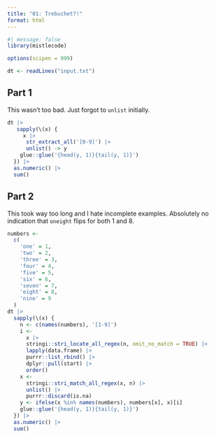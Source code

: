 ```yaml
---
title: "01: Trebuchet?!"
format: html
---
```


```r
#| message: false
library(mistlecode)

options(scipen = 999)
```

```r
dt <- readLines("input.txt")
```

## Part 1

This wasn't too bad. Just forgot to `unlist` initially.

```r
dt |>
   sapply(\(x) {
     x |>
      str_extract_all('[0-9]') |>
      unlist() -> y
    glue::glue('{head(y, 1)}{tail(y, 1)}')
  }) |>
  as.numeric() |>
  sum()
```

## Part 2

This took way too long and I hate incomplete examples. Absolutely no indication that `oneight` flips for both 1 and 8.

```r
numbers <-
  c(
    'one' = 1,
    'two' = 2,
    'three' = 3,
    'four' = 4,
    'five' = 5,
    'six' = 6,
    'seven' = 7,
    'eight' = 8,
    'nine' = 9
  )
dt |>
  sapply(\(x) {
    n <- c(names(numbers), '[1-9]')
    i <-
      x |>
      stringi::stri_locate_all_regex(n, omit_no_match = TRUE) |>
      lapply(data.frame) |>
      purrr::list_rbind() |>
      dplyr::pull(start) |>
      order()
    x <-
      stringi::stri_match_all_regex(x, n) |>
      unlist() |>
      purrr::discard(is.na)
    y <- ifelse(x %in% names(numbers), numbers[x], x)[i]
    glue::glue('{head(y, 1)}{tail(y, 1)}')
  }) |>
  as.numeric() |>
  sum()
```

